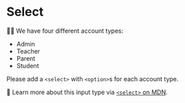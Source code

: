# Select

<EpicVideo url="https://www.epicreact.dev/workshops/react-fundamentals/select" />

👨‍💼 We have four different account types:

- Admin
- Teacher
- Parent
- Student

Please add a `<select>` with `<option>`s for each account type.

📜 Learn more about this input type via
[`<select>` on MDN](https://developer.mozilla.org/en-US/docs/Web/HTML/Element/select).
